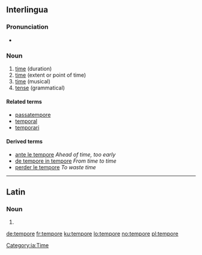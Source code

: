 ==Interlingua==

===Pronunciation===
* {{IPA|/ˈtem.po.re/|lang=ia}}

===Noun===
{{head|ia|noun}}

# [[time]] (duration)
# [[time]] (extent or point of time)
# [[time]] (musical)
# [[tense]] (grammatical)

====Related terms====
* [[passatempore]]
* [[temporal]]
* [[temporari]]

====Derived terms====
* [[ante le tempore]] ''Ahead of time, too early''
* [[de tempore in tempore]] ''From time to time''
* [[perder le tempore]] ''To waste time''

[[Category:ia:Time]]

----

==Latin==

===Noun===
{{la-noun-form|tempōre}}

# {{inflection of|tempus||abl|s|lang=la}}

[[de:tempore]]
[[fr:tempore]]
[[ku:tempore]]
[[lo:tempore]]
[[no:tempore]]
[[pl:tempore]]